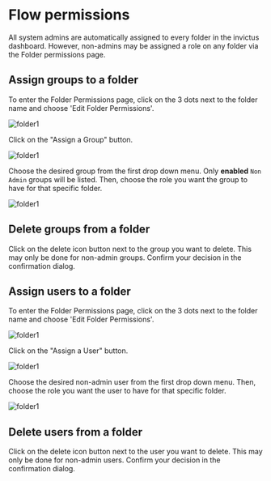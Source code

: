 
# Flow permissions

All system admins are automatically assigned to every folder in the invictus dashboard. However, non-admins may be assigned a role on any folder via the Folder permissions page. 

<Tabs groupId="permission-source">
<TabItem value="groups" label="Groups" default>

## Assign groups to a folder

To enter the Folder Permissions page, click on the 3 dots next to the folder name and choose 'Edit Folder Permissions'.

![folder1](/images/v2_folderpermissions1.png)

Click on the "Assign a Group" button.

![folder1](/images/v2_folderpermissions2.png)

Choose the desired group from the first drop down menu. Only **enabled** `Non Admin` groups will be listed. Then, choose the role you want the group to have for that specific folder.

![folder1](/images/v2_folderpermissions4.png)

## Delete groups from a folder

Click on the delete icon button next to the group you want to delete. This may only be done for non-admin groups. Confirm your decision in the confirmation dialog.

</TabItem>
<TabItem value="users" label="Users">

## Assign users to a folder

To enter the Folder Permissions page, click on the 3 dots next to the folder name and choose 'Edit Folder Permissions'.

![folder1](/images/v2_folderpermissions1.png)

Click on the "Assign a User" button.

![folder1](/images/v2_folderpermissions2.png)


Choose the desired non-admin user from the first drop down menu. Then, choose the role you want the user to have for that specific folder.

![folder1](/images/v2_folderpermissions3.png)

## Delete users from a folder

Click on the delete icon button next to the user you want to delete. This may only be done for non-admin users. Confirm your decision in the confirmation dialog.

</TabItem>
</Tabs>
